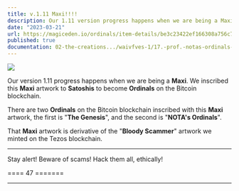 ```yaml
---
title: v.1.11 Maxi!!!!
description: Our 1.11 version progress happens when we are being a Maxi. We inscribed this Maxi artwork to Satoshis to become Ordinals on the Bitcoin blockchain.
date: "2023-03-21"
url: https://magiceden.io/ordinals/item-details/be3c23422ef166308a756c7e6d9b1918216312d5d350f6a8dcf609173dcfb7e1i0
published: true
documentation: 02-the-creations.../waivfves-1/17.-prof.-notas-ordinals-0-1
---
```


[![](/images/prog/1.11.jpg)](/images/prog/1.11.jpg)

Our version 1.11 progress happens when we are being a **Maxi**. We inscribed this **Maxi** artwork to **Satoshis** to become **Ordinals** on the Bitcoin blockchain.

There are two **Ordinals** on the Bitcoin blockchain inscribed with this **Maxi** artwork, the first is "**The Genesis**", and the second is "**NOTA's Ordinals**".

That **Maxi** artwork is derivative of the "**Bloody Scammer**" artwork we minted on the Tezos blockchain.

---

Stay alert! Beware of scams! Hack them all, ethically!

==== 47 =======

---
